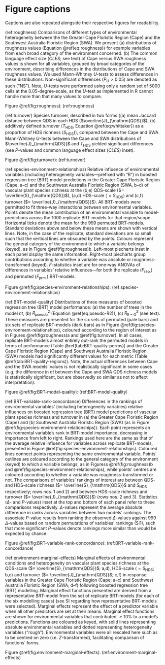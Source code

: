 # Figure captions {-}

Captions are also repeated alongside their respective figures for readability.

(ref:roughness) Comparisons of different types of environmental heterogeneity between the the Greater Cape Floristic Region (Cape) and the Southwest Australia Floristic Region (SWA). We present (a) distributions of roughness values (Equation \@ref(eq:roughness)) for example variables from each broad category of the environment concerned. (b) The common language effect size ($CLES$; see text) of Cape versus SWA roughness values is shown for all variables, grouped by broad categories of the environment, describing differences in the distributions of Cape and SWA roughness values. We used Mann-Whitney $U$-tests to assess differences in these distributions. Non-significant differences ($P_U > 0.05$) are denoted as such ("NS"). Note, $U$-tests were performed using only a random set of 5000 cells at the 0.05-degree-scale<!--TODO: type egree symbol in on MacBook-->, as the $U$-test as implemented in R cannot handle more than that many values to compare.

Figure \@ref(fig:roughness): (ref:roughness)

(ref:turnover) Species turnover, described in two forms ((a) mean Jaccard distance between QDS in each HDS ($\overline{J}_{\mathrm{QDS}}$), (b) additively defined turnover ($T_{\mathrm{HDS}}$, Equation \@ref(eq:whittaker)) as a proportion of HDS richness ($S_{\mathrm{HDS}}$)), compared between the Cape and SWA. Mann-Whitney $U$-tests between the Cape and SWA distributions of $\overline{J}_{\mathrm{QDS}}$ and $T_{\mathrm{HDS}}$ yielded significant differences (see $P$-values and common language effect sizes ($CLES$) inset). <!--TODO: ammend panel b x-axis title to "T_HDS (as proportion of S_HDS)"-->

Figure \@ref(fig:turnover): (ref:turnover)

(ref:species-environment-relationships) Relative influence of environmental variables (including heterogeneity variables---prefixed with "R") in boosted regression tree (BRT) model predictions in the Greater Cape Floristic Region (Cape, a--c) and the Southwest Australia Floristic Region (SWA, b--d) of vascular plant species richness at the (b,e) QDS-scale ($= \overline{S}_{\mathrm{QDS}}$), (a,d) HDS-scale ($= S_{\mathrm{HDS}}$) and (c,f) turnover ($= \overline{J}_{\mathrm{QDS}}$). <!--Contributions here are treated as the relative influence (%) of variables on predictions [@Friedman2001AnnStatistics29(5):1189--1232].-->All BRT-models were permitted to fit three-way interactions between environmental variables<!--, with a learning rate of 0.001-->. Points denote the mean contribution of an environmental variable to model-predictions across the 1000 replicate BRT-models for that region/scope. Horizontal ticks denote the mean for the 999 permuted BRT-models. Standard deviations above and below these means are shown with vertical lines. Note, in the case of the replicate, standard deviations are so small such that the vertical lines are obscured by the points. Colours represent the general category of the environment to which a variable belongs (keyed), as in Figure \@ref(fig:roughness)b. Left-most piecharts inset in each panel display the same information. Right-most piecharts group contributions according to whether a variable was absolute or roughness-transformed (keyed). $F$-statistics inset are for one-way ANOVAs of differences in variables' relative influences---for both the replicate ($F_{\mathrm{rep.}}$) and permuted ($F_{\mathrm{prm.}}$) BRT-models.<!--Variables along the horizontal axes appear at least once in each panel (i.e. were retained in at least one of the four models) and are sorted in order of importance within each panel. Where variables did not contribute to a model, they are shown as zero.--><!--TODO: reword--> <!--TODO: move panel labels into panels, w/ response & regionas facet labels? might be less clear? at the very least, math-ify response names--> <!--NOTE: the colour scheme for the environmental variables is not colour-blind or BW friendly for these data-->

Figure \@ref(fig:species-environment-relationships): (ref:species-environment-relationships)

(ref:BRT-model-quality) Distributions of three measures of boosted regression tree (BRT) model performance: (a) the number of trees in the model $nt$, (b) $R_{\mathrm{pseudo}}^2$ (Equation \@ref(eq:pseudo-R2)), (c) $R_{\mathrm{E-O}}^2$ (see text). These measures are presented for the six sets of permuted (pale bars) and six sets of replicate BRT-models (dark bars) as in Figure \@ref(fig:species-environment-relationships), coloured according to the region of interest as in Figures \@ref(fig:roughness)a and \@ref(fig:turnover). In all cases, replicate BRT-models almost entirely out-rank the permuted models in terms of performance (Table \@ref(tab:BRT-quality-perms)) and the Greater Cape Floristic Region (Cape) and Southwest Australia Floristic Region (SWA) models had significantly different values for each metric (Table \@ref(tab:BRT-quality-regions)). Note, the actual differences between Cape and the SWA models' values is not realistically significant in some cases (e.g. the difference in $nt$ between the Cape and SWA QDS richness models is statistically significant, but are observedly so similar as not to affect interpretation)<!--TODO: expand-->.

Figure \@ref(fig:BRT-model-quality): (ref:BRT-model-quality)

(ref:BRT-variable-rank-concordance) Differences in the rankings of environmental variables' (including heterogeneity variables) relative influences on boosted regression tree (BRT) model predictions of vascular plant species richness and turnover in (a) the Greater Cape Floristic Region (Cape) and (b)<!--TODO: add lettering to panels--> Southwest Australia Floristic Region (SWA) (as in Figure \@ref(fig:species-environment-relationships)). Each point represents an environmental variable's rank in BRT-model importance, decreasing in importance from left to right. Rankings used here are the same as that of the average relative influence for variables across replicate BRT-models, presented in Figure \@ref(fig:species-environment-relationships). Coloured lines connect points representing the same environmental variable. Points' outlines are coloured according to the general category of the environment (keyed) to which a variable belongs, as in Figuress \@ref(fig:roughness)b and \@ref(fig:species-environment-relationships), while points' centres are coloured according to whether a variable was roughness-transformed or not. The comparisons of variables' rankings of interest are between QDS- and HDS-scale richness ($= \overline{S}_{\mathrm{QDS}}$ and $S_{\mathrm{HDS}}$ respectively; rows nos. 1 and 2) and between HDS-scale richness and turnover ($= \overline{J}_{\mathrm{QDS}}$) (rows nos. 2 and 3). Statistics ($\Delta$- and $P$-values) inset at the top and bottom of each panel refer to these comparisons respectively. $\Delta$-values represent the average absolute difference in ranks across variables between two models' rankings. The associate $P$-value results from ranking the observed $\Delta$-values against 999 $\Delta$-values based on random permutations of variables' rankings (SI1), such that more significant $P$-values denote rankings more similar than would be expected by chance. <!--TODO: add "(a)" and "(b)" as panel labels--> <!--NOTE: environmental variables' colour scheme not colour blind or BW friendly for these data-->

Figure \@ref(fig:BRT-variable-rank-concordance): (ref:BRT-variable-rank-concordance)

(ref:environment-marginal-effects) Marginal effects of environmental conditions and heterogeneity on vascular plant species richness at the QDS-scale ($= \overline{S}_{\mathrm{QDS}}$; a,d), HDS-scale ($= S_{\mathrm{HDS}}$; b,e) and turnover ($= \overline{J}_{\mathrm{QDS}}$; c,f) in response variables in the Greater Cape Floristic Region (Cape; a--c) and Southwest Australia Floristic Region (SWA; d--f) following boosted regression tree (BRT) modelling. Marginal effect functions presented are derived from a representative BRT-model from the set of replicate BRT-models (for each of the six modelling cases) (see SI regarding how representative BRT-models were selected). Marginal effects represent the effect of a predictor variable when all other predictors are set at their means. Marginal effect functions are shown for environmental variables that contributed $\geq 10\%$ to a model's predictions. Functions are coloured as keyed, with solid lines representing absolute environmental variables and dotted representing heterogeneity variables ("rough"). Environmental variables were all rescaled here such as to be centred on zero (i.e. $Z$-transformed), facilitating comparison of functions' forms. <!--TODO: move panel labels into panels, w/ response & regionas facet labels? might be less clear? at the very least, math-ify response names--> <!--TODO: clean up legend labels (e.g. "rough_Soil.C" -> "R Soil C"--> <!--NOTE: environmental variables' colour scheme not colour blind or BW friendly for these data-->

Figure \@ref(fig:environment-marginal-effects): (ref:environment-marginal-effects)

<!--TODO: number SIs / choose SI structure-->
